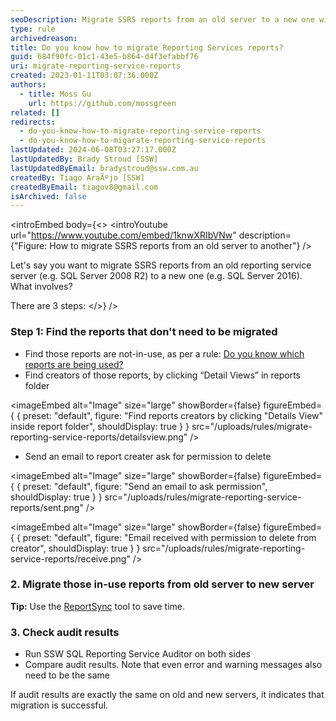 ```yaml
---
seoDescription: Migrate SSRS reports from an old server to a new one with ease using these 3 simple steps.
type: rule
archivedreason:
title: Do you know how to migrate Reporting Services reports?
guid: 684f90fc-01c1-43e5-b864-d4f3efabbf76
uri: migrate-reporting-service-reports
created: 2023-01-11T03:07:36.000Z
authors:
  - title: Moss Gu
    url: https://github.com/mossgreen
related: []
redirects:
  - do-you-know-how-to-migrate-reporting-service-reports
  - do-you-know-how-to-migarate-reporting-service-reports
lastUpdated: 2024-06-08T03:27:17.000Z
lastUpdatedBy: Brady Stroud [SSW]
lastUpdatedByEmail: bradystroud@ssw.com.au
createdBy: Tiago AraÃºjo [SSW]
createdByEmail: tiagov8@gmail.com
isArchived: false
---
```


<introEmbed
  body={<>
<introYoutube url="https://www.youtube.com/embed/1knwXRIbVNw" description={"Figure: How to migrate SSRS reports from an old server to another"} />

Let's say you want to migrate SSRS reports from an old reporting service server (e.g. SQL Server 2008 R2) to a new one (e.g. SQL Server 2016). What involves?

There are 3 steps:
  </>}
/>
### Step 1: Find the reports that don't need to be migrated

- Find those reports are not-in-use, as per a rule: [Do you know which reports are being used?](/do-you-know-which-reports-are-being-used)
- Find creators of those reports, by clicking “Detail Views” in reports folder

  
<imageEmbed
  alt="Image"
  size="large"
  showBorder={false}
  figureEmbed={ {
    preset: "default",
    figure: "Find reports creators by clicking \"Details View\" inside report folder",
    shouldDisplay: true
  } }
  src="/uploads/rules/migrate-reporting-service-reports/detailsview.png"
/>

- Send an email to report creater ask for permission to delete

  
<imageEmbed
  alt="Image"
  size="large"
  showBorder={false}
  figureEmbed={ {
    preset: "default",
    figure: "Send an email to ask permission",
    shouldDisplay: true
  } }
  src="/uploads/rules/migrate-reporting-service-reports/sent.png"
/>

  
<imageEmbed
  alt="Image"
  size="large"
  showBorder={false}
  figureEmbed={ {
    preset: "default",
    figure: "Email received with permission to delete from creator",
    shouldDisplay: true
  } }
  src="/uploads/rules/migrate-reporting-service-reports/receive.png"
/>

### 2. Migrate those in-use reports from old server to new server

**Tip:** Use the [ReportSync](https://github.com/dapaxx/reportsync) tool to save time.

### 3. Check audit results

- Run SSW SQL Reporting Service Auditor on both sides
- Compare audit results. Note that even error and warning messages also need to be the same

If audit results are exactly the same on old and new servers, it indicates that migration is successful.

